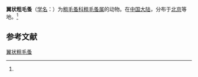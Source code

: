 {{Speciesbox
| name = 翼状粗毛蚤
| status = 
| status_system = 
| image = 
| genus = Macrothrix
| species = pennigera
| authority = (Shen, Sung et Chen, 1964)<ref name='id12347'>{{cite web| url =http://www.bioinfo.cn/db05/BjdwSpecies.php?action=view&id=12347| title =翼状粗毛蚤| work =《中国动物物种编目数据库》| publisher =中国科学院微生物研究所| author =中国科学院动物研究所| accessdate =2009-04-28| deadurl =yes| archiveurl =https://web.archive.org/web/20160305064349/http://www.bioinfo.cn/db05/BjdwSpecies.php?action=view&id=12347| archivedate =2016-03-05}}</ref>
}}

'''翼状粗毛蚤'''（[[学名|学名]]：{{lang|la|''Macrothrix pennigera''}}）为[[粗毛蚤科|粗毛蚤科]][[粗毛蚤属|粗毛蚤属]]的动物。在[[中国大陆|中国大陆]]，分布于[[北京|北京]]等地。<ref name='id12347'/>

== 参考文献 ==
{{reflist}}

{{Wikispecies|Macrothrix pennigera}}
{{Taxonbar|from=Q21327017}}

[[Category:粗毛蚤属|翼状粗毛蚤]]


{{节肢动物小作品}}